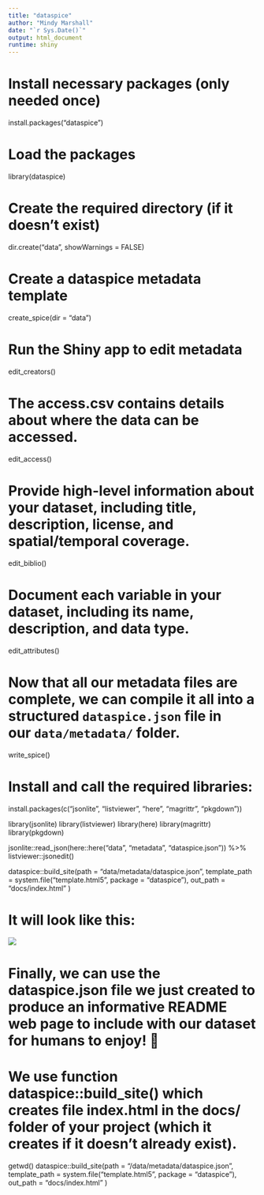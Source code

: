 ```yaml
---
title: "dataspice"
author: "Mindy Marshall"
date: "`r Sys.Date()`"
output: html_document
runtime: shiny
---
```


# Install necessary packages (only needed once)

install.packages("dataspice")

# Load the packages

library(dataspice)

# Create the required directory (if it doesn't exist)

dir.create("data", showWarnings = FALSE)

# Create a dataspice metadata template

create_spice(dir = "data")

# Run the Shiny app to edit metadata

edit_creators()

# The access.csv contains details about where the data can be accessed.

edit_access()

# Provide high-level information about your dataset, including title, description, license, and spatial/temporal coverage.

edit_biblio()

# Document each variable in your dataset, including its name, description, and data type.

edit_attributes()

# Now that all our metadata files are complete, we can **compile it all into a structured `dataspice.json` file** in our `data/metadata/` folder.

write_spice()

# Install and call the required libraries:

install.packages(c("jsonlite", "listviewer", "here", "magrittr", "pkgdown"))

library(jsonlite) library(listviewer) library(here) library(magrittr) library(pkgdown)

jsonlite::read_json(here::here("data", "metadata", "dataspice.json")) %\>% listviewer::jsonedit()

dataspice::build_site(path = "data/metadata/dataspice.json", template_path = system.file("template.html5", package = "dataspice"), out_path = "docs/index.html" )

# It will look like this:

![](screenshot.png)

# Finally, we can use the dataspice.json file we just created to produce an informative README web page to include with our dataset for humans to enjoy! 🤩

# We use function dataspice::build_site() which creates file index.html in the docs/ folder of your project (which it creates if it doesn’t already exist).

getwd()
dataspice::build_site(path = "/data/metadata/dataspice.json",
  template_path = system.file("template.html5", package = "dataspice"),
  out_path = "docs/index.html"
)